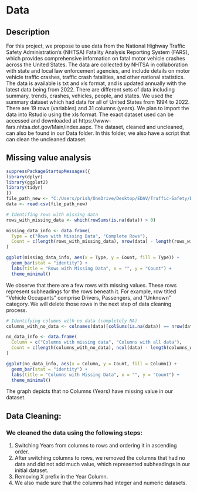 # Data

## Description

For this project, we propose to use data from the National Highway Traffic Safety Administration's (NHTSA) Fatality Analysis Reporting System (FARS), which provides comprehensive information on fatal motor vehicle crashes across the United States. The data are collected by NHTSA in collaboration with state and local law enforcement agencies, and include details on motor vehicle traffic crashes, traffic crash fatalities, and other national statistics. The data is available is txt and xls format, and is updated annually with the latest data being from 2022. There are different sets of data including summary, trends, crashes, vehicles, people, and states. We used the summary dataset which had data for all of United States from 1994 to 2022. There are 19 rows (variables) and 31 columns (years). We plan to import the data into Rstudio using the xls format. The exact dataset used can be accessed and downloaded at https://www-fars.nhtsa.dot.gov/Main/index.aspx. The dataset, cleaned and uncleaned, can also be found in our Data folder. In this folder, we also have a script that can clean the uncleaned dataset.

## Missing value analysis 

```r
suppressPackageStartupMessages({
library(dplyr)
library(ggplot2)
library(tidyr)
})
file_path_new <- "C:/Users/prish/OneDrive/Desktop/EDAV/Traffic-Safety/Data/vehicle_crash_data.csv"
data <- read.csv(file_path_new)

# Identifing rows with missing data
rows_with_missing_data <- which(rowSums(is.na(data)) > 0)

missing_data_info <- data.frame(
  Type = c("Rows with Missing Data", "Complete Rows"),
  Count = c(length(rows_with_missing_data), nrow(data) - length(rows_with_missing_data))
)

ggplot(missing_data_info, aes(x = Type, y = Count, fill = Type)) +
  geom_bar(stat = "identity") +
  labs(title = "Rows with Missing Data", x = "", y = "Count") +
  theme_minimal()
```
We observe that there are a few rows with missing values. These rows represent subheadings for the rows beneath it. For example, row titled "Vehicle Occupants" comprise Drivers, Passengers, and "Unknown" category. We will delete those rows in the next step of data cleaning process. 


```r
# Identifying columns with no data (completely NA)
columns_with_no_data <- colnames(data)[colSums(is.na(data)) == nrow(data)]

no_data_info <- data.frame(
  Column = c("Columns with missing data", "Columns with all data"),
  Count = c(length(columns_with_no_data), ncol(data) - length(columns_with_no_data))
)

ggplot(no_data_info, aes(x = Column, y = Count, fill = Column)) +
  geom_bar(stat = "identity") +
  labs(title = "Columns with Missing Data", x = "", y = "Count") +
  theme_minimal()
```
The graph depicts that no Columns (Years) have missing value in our dataset. 


## Data Cleaning: 
### We cleaned the data using the following steps: 
1. Switching Years from columns to rows and ordering it in ascending order. 
2. After switching columns to rows, we removed the columns that had no data and did not add much value, which represented subheadings in our initial dataset.
3. Removing X prefix in the Year Column. 
4. We also made sure that the columns had integer and numeric datasets. 